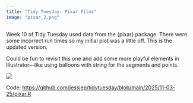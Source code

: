 ```yaml
---
title: "Tidy Tuesday: Pixar Films"
image: "pixar_2.png"
---
```


Week 10 of Tidy Tuesday used data from the {pixar} package. There were some incorrect run times so my initial plot was a little off. This is the updated version.

Could be fun to revisit this one and add some more playful elements in Illustrator—like using balloons with string for the segments and points.

![](pixar_2.png){style="margin:auto;"}

Code: <https://github.com/jessjep/tidytuesday/blob/main/2025/11-03-25/pixar.R>
